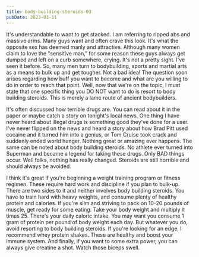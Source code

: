 ```yaml
---
title: body-building-steroids-03
pubDate: 2023-01-11
---
```


It's understandable to want to get stacked. I am referring to ripped abs and massive arms. Many guys want and often crave this look. It's what the opposite sex has deemed manly and attractive. Although many women claim to love the "sensitive man," for some reason these guys always get dumped and left on a curb somewhere, crying. It's not a pretty sight. I've seen it before. So, many men turn to bodybuilding, sports and martial arts as a means to bulk up and get tougher. Not a bad idea! The question soon arises regarding how buff you want to become and what are you willing to do in order to reach that point. Well, now that we're on the topic, I must state that one specific thing you DO NOT want to do is resort to body building steroids. This is merely a lame route of ancient bodybuilders. 

It's often discussed how terrible drugs are. You can read about it in the paper or maybe catch a story on tonight's local news. One thing I have never heard about illegal drugs is something good they've done for a user. I've never flipped on the news and heard a story about how Brad Pitt used cocaine and it turned him into a genius, or Tom Cruise took crack and suddenly ended world hunger. Nothing great or amazing ever happens. The same can be noted about body building steroids. No athlete ever turned into Superman and became a legend for taking these drugs. Only BAD things occur. Well folks, nothing has really changed. Steroids are still horrible and should always be avoided. 

I think it's great if you're beginning a weight training program or fitness regimen. These require hard work and discipline if you plan to bulk-up. There are two sides to it and neither involves body building steroids. You have to train hard with heavy weights, and consume plenty of healthy protein and calories. If you're slim and striving to pack on 10-20 pounds of muscle, get ready for some eating. Take your body weight and multiply it times 25. There's your daily caloric intake. You may want you consume 1 gram of protein per pound of body weight each day. But whatever you do, avoid resorting to body building steroids. If you're looking for an edge, I recommend whey protein shakes. These are healthy and boost your immune system. And finally, if you want to some extra power, you can always give creatine a shot. Watch those biceps swell.